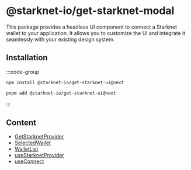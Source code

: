 # @starknet-io/get-starknet-modal

This package provides a headless UI component to connect a Starknet wallet to your application. It allows you to customize the UI and integrate it seamlessly with your existing design system.

## Installation

:::code-group

```bash [npm]
npm install @starknet-io/get-starknet-ui@next
```

```bash [pnpm]
pnpm add @starknet-io/get-starknet-ui@next
```

:::

## Content

 - [GetStarknetProvider](/modal/GetStarknetProvider)
 - [SelectedWallet](/modal/SelectedWallet)
 - [WalletList](/modal/WalletList)
 - [useStarknetProvider](/modal/useStarknetProvider)
 - [useConnect](/modal/useConnect)
